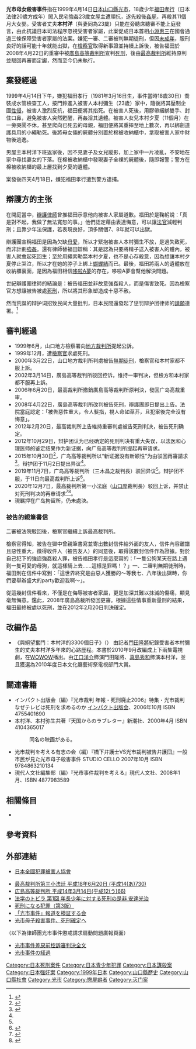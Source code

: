 {{Infobox civilian attack
|title= 光市母女殺害事件
|location= {{JPN}}[[山口縣|山口縣]][[光市|光市]]
|date=1999年4月14日
|motive=[[性侵害|性侵害]]、強盜殺人等
|weapons=膠帶
| type=扼頸致人窒息
|fatalities=2
|injuries=
|victim=本村彌生（23歲）<br>本村夕夏（11個月大）
|perps=福田孝行（18歲零1月，後改姓大月）<ref>{{cite news|title=光市母子殺害の実名本、死刑囚側の敗訴確定　最高裁|url=https://www.nikkei.com/article/DGXLASDG29H1H_Z20C14A9CR8000/|publisher=日本經濟新聞|date=2014-09-29|accessdate=2018-01-07|archive-date=2018-02-22|archive-url=https://web.archive.org/web/20180222155900/https://www.nikkei.com/article/DGXLASDG29H1H_Z20C14A9CR8000/|dead-url=no}}</ref>
|perps-law = [[死刑|死刑]]（尚未執行）
}}
{{Infobox criminal case
|名称 = 光市母女殺害事件
|又名 = 
|英语 =
|图片 =
|图片大小 =<!-- 只写图片宽度的像素数即可，无需添加px -->
|图片说明 =
|案件背景 =
|公诉机构 = {{link-ja|山口地方檢察廳|山口地方検察庁}}
|公诉日期 = 1999年6月11日
|被告人员 = 福田孝行
|公诉罪名 = {{link-ja|殺人罪 (日本)|殺人罪 (日本)|殺人罪}}、{{link-ja|強姦致死罪|強姦致死罪}}、{{link-ja|盜竊罪|窃盗罪}}
|审理法院 = {{link-ja|山口地方法院|山口地方裁判所}}（一審）<br />[[廣島高等裁判所|廣島高等法院]]（二審）<br />[[日本最高法院|日本最高法院]]（三審）<br />廣島高等法院（重審）<br />日本最高法院（終審）<br />廣島高等法院（再審）<br />廣島高等法院（再審）<br />日本最高法院（終審）
|宣判日期 = 2000年3月22日（一審）<br />2002年3月14日（二審）<br />2006年6月20日（三審）<br />2008年4月22日（重審）<br />2012年2月20日（終審）<br />2015年10月30日（再審）<br />2019年11月7日（再審）<br />2020年12月7日（終審）
|宣判结果 = [[無期徒刑|無期徒刑]]（一審）<br />駁回上訴，維持原判（二審）<br />撤銷原判，發回重審（三審）<br />[[死刑|死刑]]（重審）<br />駁回上訴，維持原判（終審）<br />[[死刑|死刑]]（再審）<br />駁回异议，維持原判（再審）<br />駁回上訴，維持原判，禁止再审（終審）
|调查机构 = 
|相关证人 =
}}
{{japanese
|japanese=光市母子殺害事件
|kana=ひかりしぼしさつがいじけん
|romaji=Hikarishi Boshi Satsugai Jiken}}
'''光市母女殺害事件'''指在1999年4月14日[[日本|日本]][[山口縣|山口縣]][[光市|光市]]，18歲少年[[福田孝行|福田孝行]]（日本法律20歲方成年）闖入民宅強姦23歲女屋主遭頑抗，遂先殺後[[屍姦|姦屍]]，再殺其11個月大女嬰。受害者丈夫'''本村洋'''（與妻同為23歲）只能在旁聽席聽審不能上庭發言，由此抗議日本司法程序忽視受害者家屬，此案促成日本首相[[小淵惠三|小淵惠三]]在國會通過三條保障受害者家屬的法案。嫌犯一審、二審被判無期徒刑，但因[[未成年|未成年]]，服刑良好的話可能十年就能出獄，在[[檢察官|檢察官]]取得新事證並持續上訴後，被告福田於2008年4月22日的重審中被[[廣島高等裁判所|廣島高等裁判所]]宣判[[死刑|死刑]]，後由[[最高裁判所|最高裁判所]]維持原判並駁回再審而定讞，然而至今仍未執行。

==案發經過==
1999年4月14日下午，嫌犯福田孝行（1981年3月16日生，事件當時18歲30日）喬裝成水管檢查工人，按門鈴進入被害人本村彌生（23歲）家中，隨後將其壓制企圖[[性侵|性侵]]，被害人激烈反抗，福田便將其掐死。在被害人死後，用膠帶綑綁雙手、封住口鼻，避免被害人突然甦醒，再姦淫其遺體。被害人女兒本村夕夏（11個月）在一旁哭鬧不休，甚至爬向已死去的母親，福田便將其重摔至地上數次，再以綁劍道護具用的小繩勒死。後將母女倆的屍體分別置於棉被收納櫃中，拿取被害人家中財物後逃逸。

男屋主本村洋下班返家後，因不見妻子及女兒蹤影，加上家中一片凌亂，不安地在家中尋找妻女的下落。在棉被收納櫃中發現妻子全裸的屍體後，隨即報警；警方在棉被收納櫃的最上層找到夕夏的遺體。

案發後四天4月18日，嫌犯福田孝行遭到警方逮捕。

==辯護方的主张==
在開庭當中，[[辯護律師|辯護律師]]曾推福田示意他向被害人家屬道歉。福田於是鞠躬說：「真是對不起，我做了無法寬恕的事。」他們認定藉由表達悔意，可以讓[[法官|法官]]減輕判刑；且靠少年法保護，若表現良好，頂多關個7、8年就可以出獄。

辯護團宣稱福田是因為欠缺[[母愛|母愛]]，所以才緊抱被害人本村彌生不放，是過失致死，而非計劃[[強姦|強姦]]。還有律師替福田辯稱：其是認為只要將精子送入被害人的體內，被害人就會起死回生；至於用繩索勒斃本村夕夏，也不是心存殺意，因為想讓本村夕夏停止哭泣，所以才在她的脖子上綁上[[蝴蝶結_(裝飾)|蝴蝶結]]而已。最後，福田將兩人的遺體放在收納櫃裏面，是因為福田相信[[哆啦A夢|哆啦A夢]]的存在，哆啦A夢會幫他解決問題。

世紀辯護團律師的結論是：被告福田並非故意強姦殺人，而是傷害致死。因為檢察官方想讓被告被處[[死刑|死刑]]，所以將其形象塑造成十惡不赦。

然而荒誕的辩护词招致民间大量批判，日本民間還發起了惩罚辩护团律师的[[請願|請願]]連署。<ref>{{Cite news|title=東京弁護士会、光母子殺害の弁護士は懲戒せず|newspaper=産経新聞|publisher=産業経済新聞社|date=2007-11-27|url=http://sankei.jp.msn.com/affairs/trial/071127/trl0711271233005-n1.htm|archiveurl=https://web.archive.org/web/20071230161855/http://sankei.jp.msn.com/affairs/trial/071127/trl0711271233005-n1.htm|archivedate=2007年12月30日}}</ref>

==審判經過==
*1999年6月，山口地方檢察署向[[山口地方裁判所|地方裁判所]]提起公訴。
*1999年12月，遭[[檢察官|檢察官]]求處死刑。
*2000年3月22日，山口地方裁判所判處被告[[無期徒刑|無期徒刑]]，檢察官和本村家都不服上訴。
*2002年3月14日，廣島高等裁判所驳回控诉，维持一审判决，但檢方和本村家都不服再上訴。
*2006年6月20日，最高裁判所撤銷廣島高等裁判所原判決，發回广岛高裁重审。
*2008年4月22日，廣島高等裁判所改判被告死刑，辯護團即日提出上告。法院當庭認定：「被告惡性重大，令人髮指，視人命如草芥，且犯案後完全沒有悔意」。
*2012年2月20日，最高裁判所上告維持重審判處被告死刑判决，被告死刑确定。
*2012年10月29日，辩护团认为已经确定的死刑判决有重大失误，以法医和心理医师的鉴定结果作为新证据，向广岛高等裁判所提起再审请求。
*2015年10月30日<ref name="事件の経過">{{Cite news|title=光市母子殺害事件の経過|newspaper=中国新聞|date=2019-11-07|url=https://www.chugoku-np.co.jp/local/news/article.php?comment_id=586243&comment_sub_id=0&category_id=1167|publisher=中国新聞社|language=ja|accessdate=2019-11-08|archivedate=2019-11-08|archiveurl=https://megalodon.jp/2019-1108-1312-40/https://www.chugoku-np.co.jp/local/news/article.php?comment_id=586243&comment_sub_id=0&category_id=1167}}</ref>，广岛高等裁判所以“新证据没有新颖性”为由驳回再審請求<ref>{{Cite news|url=https://www.chugoku-np.co.jp/local/news/article.php?comment_id=586246&comment_sub_id=0&category_id=256|title=光母子殺害事件　再審請求退ける|newspaper=中国新聞|publisher=中国新聞社|date=2019-11-07|language=ja|accessdate=2019-11-08|archivedate=2019-11-08|archiveurl=https://megalodon.jp/2019-1108-1314-48/https://www.chugoku-np.co.jp/local/news/article.php?comment_id=586246&comment_sub_id=0&category_id=256}}</ref>。辩护团于11月2日提出异议<ref name="事件の経過"/>。
*2019年11月7日，广岛高等裁判所（三木昌之裁判長）驳回异议<ref name="事件の経過"/>。辩护团不服，于11日向最高裁判所上诉<ref>{{Cite news|url=https://www.sankei.com/west/news/191112/wst1911120019-n1.html|title=光市母子殺害、弁護団が特別抗告　再審請求棄却で|newspaper=産経新聞|publisher=産業経済新聞社|date=2019-11-12|language=ja|accessdate=2019-11-14|archivedate=2019-11-14|archiveurl=https://web.archive.org/web/20191114151659/https://www.sankei.com/west/news/191112/wst1911120019-n1.html}}</ref>。
*2020年12月7日，最高裁判所第一小法庭（[[山口厚|山口厚]]裁判長）驳回上诉，并禁止对死刑判决的再审请求<ref name="中国新聞2020-12-09">{{Cite news|title=山口県光市母子殺害、死刑囚の再審認めず　最高裁、特別抗告棄却|newspaper=[[中国新聞|中国新聞デジタル]]|date=2020-12-09|url=https://www.chugoku-np.co.jp/local/news/article.php?comment_id=707700&comment_sub_id=0&category_id=256|accessdate=2020-12-09|publisher=[[中国新聞社|中国新聞社]]|language=ja|archiveurl=https://web.archive.org/web/20201209143412/https://www.chugoku-np.co.jp/local/news/article.php?comment_id=707700&comment_sub_id=0&category_id=256|archivedate=2020年12月9日}}</ref><ref name="産経新聞2020-12-09">{{Cite news|title=光市母子殺害、再審認めず　最高裁、特別抗告棄却|newspaper=産経ニュース|date=2020-12-09|url=https://www.sankei.com/affairs/news/201209/afr2012090020-n1.html|accessdate=2020-12-09|publisher=産業経済新聞社|language=ja|archiveurl=https://web.archive.org/web/20201209111224/https://www.sankei.com/affairs/news/201209/afr2012090020-n1.html|archivedate=2020年12月9日}}</ref>。
*現羈押在广岛拘留所，仍未處決。

===被告的親筆書信===
二審被法院駁回後，檢察官繼續上訴最高裁判所。

檢察官得知，被告在獄中曾親筆書寫並寄出數封信件給外面的友人，信件內容離譜且惡性重大，徵得收件人（被告友人）的同意後，取得該數封信件作為證據。對於自己犯下的強盜強姦殺人罪，被告福田孝行是這麼寫的：「一隻公狗某天在路上遇到一隻可愛的母狗，就這樣騎上去……這樣是罪嗎！？」一、二審判無期徒刑時，福田則在信件中寫到：「這世界終究是由惡人獲勝的～等我七、八年後出獄時，你們要舉辦盛大的party歡迎我啊～」。

從這幾封信件看來，不僅是在侮辱被害者家屬，更是加深其難以抹滅的傷痛，顯見毫無悔意。鑑此，2008年廣島高裁所發回更審。根據這些情事重新量刑的結果，福田最終被處以死刑，並在2012年2月20日判決確定。

==改編作品==
*《與絕望奮鬥：本村洋的3300個日子》（{{lang|ja|なぜ君は絶望と闘えたのか 本村洋の3300日}}） 由記者[[門田隆將|門田隆將]]紀錄受害者本村彌生的丈夫本村洋多年來的心路歷程。本書於2010年9月改編成上下兩集電視劇，在[[WOWOW|WOWOW]]播出。由[[江口洋介|江口洋介]]飾演門田隆將、[[真島秀和|真島秀和]]飾演本村洋，並且獲選為2010年度日本文化廳藝術祭電視部門大賞。

==關連書籍==
* インパクト出版会（編）『光市裁判 年報・死刑廃止2006』特集・光市裁判 なぜテレビは死刑を求めるのか [[インパクト出版会|インパクト出版会]]、2006年10月 ISBN 4755401690
* 本村洋、本村弥生共著『天国からのラブレター』新潮社、2000年4月 ISBN 4104365017
*: 同名の映画がある。
* 光市裁判を考える有志の会（編）『橋下弁護士VS光市裁判被告弁護団』一般市民が見た光市母子殺害事件 STUDIO CELLO 2007年10月 ISBN 9784863210134
* 現代人文社編集部（編）『光市事件裁判を考える』現代人文社、2008年1月、ISBN 4877983589

== 相關條目 ==
* {{link-jp|市川一家4人殺人事件}}

==參考資料==
<references />

==外部連結==

*{{ja}}[http://www.navs.jp/index.html 日本全國犯罪被害人協會]
* [https://web.archive.org/web/20101206105250/http://www.courts.go.jp/search/jhsp0030?action_id=dspDetail&hanreiSrchKbn=02&hanreiNo=33235&hanreiKbn=01 最高裁判所第三小法廷 平成18年6月20日 (平成14(あ)730)]
* [https://web.archive.org/web/20101009233206/http://www.courts.go.jp/search/jhsp0030?action_id=dspDetail&hanreiSrchKbn=01&hanreiNo=3862&hanreiKbn=03 広島高等裁判所 平成14年3月14日(平成12(う)66)]
* [https://web.archive.org/web/20081216163954/http://www.ritsumei.ac.jp/ritsnet/tobira/column01.html 法学のトビラ 第1回 年長少年に対する死刑の是非 安達光治]
* [https://web.archive.org/web/20111121022721/http://www.geocities.jp/waramoon2000/boader.html 死刑になる犯罪（第3版）]
* [http://www.jca.apc.org/hikarisijiken_houdou/ 「光市事件」報道を検証する会]
* [http://news.goo.ne.jp/topstories/nation/41/b4a9ee8d07d369d289c219c287a08b22.html 光市母子殺害事件、死刑確定へ]

（以下為律師團光市事件懲戒請求扇動問題廣報頁面）
* [http://wiki.livedoor.jp/keiben/d/%b8%f7%bb%d4%bb%f6%b7%ef%ba%b9%cc%e1%c1%b0%b9%b5%c1%ca%bf%b3%c8%bd%b7%e8%c1%b4%ca%b8 光市事件差戻前控訴審判決全文]
* [http://wiki.livedoor.jp/keiben/d/%b8%f7%bb%d4%bb%f6%b7%ef%a4%ce%b7%d0%b2%e1 光市事件の経過]



{{日本裁判所}}
{{refend}}
{{DEFAULTSORT:Hikarishi光市母女殺害事件}}
[[Category:日本死刑案件|Category:日本死刑案件]]
[[Category:日本青少年犯罪|Category:日本青少年犯罪]]
[[Category:日本謀殺案|Category:日本謀殺案]]
[[Category:日本强奸案|Category:日本强奸案]]
[[Category:1999年日本|Category:1999年日本]]
[[Category:山口縣歷史|Category:山口縣歷史]]
[[Category:山口縣社會|Category:山口縣社會]]
[[Category:光市|Category:光市]]
[[Category:戀屍癖者|Category:戀屍癖者]]
[[Category:灭门案|Category:灭门案]]